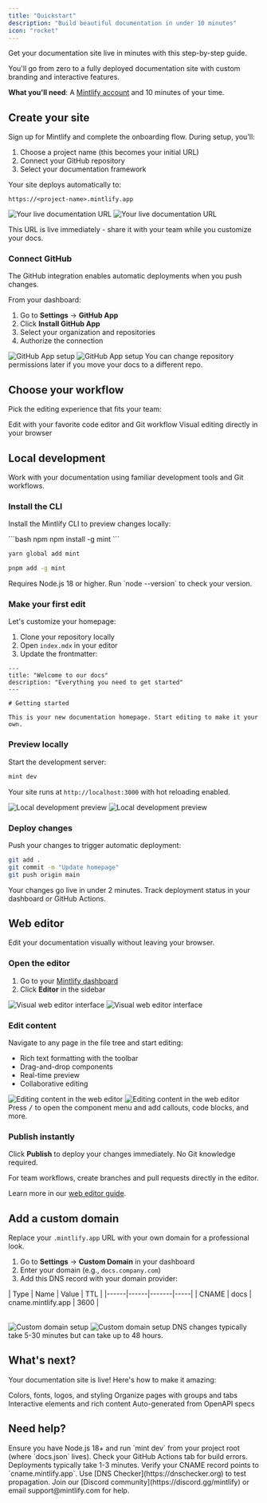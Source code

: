```yaml
---
title: "Quickstart"
description: "Build beautiful documentation in under 10 minutes"
icon: "rocket"
---
```


Get your documentation site live in minutes with this step-by-step guide.

You'll go from zero to a fully deployed documentation site with custom branding and interactive features.

<Info>

**What you'll need**: A [Mintlify account](https://mintlify.com/start) and 10 minutes of your time.

</Info>

## Create your site

Sign up for Mintlify and complete the onboarding flow. During setup, you'll:

1. Choose a project name (this becomes your initial URL)
2. Connect your GitHub repository
3. Select your documentation framework

Your site deploys automatically to:

```
https://<project-name>.mintlify.app
```

<Frame>
  <img src="/images/quickstart/mintlify-domain-light.png" alt="Your live documentation URL" className="block dark:hidden" />
  <img src="/images/quickstart/mintlify-domain-dark.png" alt="Your live documentation URL" className="hidden dark:block" />
</Frame>

This URL is live immediately - share it with your team while you customize your docs.

### Connect GitHub

The GitHub integration enables automatic deployments when you push changes.

From your dashboard:

1. Go to **Settings** → **GitHub App**
2. Click **Install GitHub App**
3. Select your organization and repositories
4. Authorize the connection

<Frame>
  <img src="/images/quickstart/github-app-installation-light.png" alt="GitHub App setup" className="block dark:hidden" />
  <img src="/images/quickstart/github-app-installation-dark.png" alt="GitHub App setup" className="hidden dark:block" />
</Frame>

<Tip>
  You can change repository permissions later if you move your docs to a different repo.
</Tip>

## Choose your workflow

Pick the editing experience that fits your team:

<CardGroup cols={2}>
  <Card title="Local development" icon="terminal" href="#local-development">
    Edit with your favorite code editor and Git workflow
  </Card>
  <Card title="Web editor" icon="mouse-pointer-2" href="#web-editor">
    Visual editing directly in your browser
  </Card>
</CardGroup>

## Local development

Work with your documentation using familiar development tools and Git workflows.

### Install the CLI

Install the Mintlify CLI to preview changes locally:

<CodeGroup>
  ```bash npm
  npm install -g mint
  ```

  ```bash yarn
  yarn global add mint
  ```

  ```bash pnpm
  pnpm add -g mint
  ```
</CodeGroup>

<Warning>
  Requires Node.js 18 or higher. Run `node --version` to check your version.
</Warning>

### Make your first edit

Let's customize your homepage:

1. Clone your repository locally
2. Open `index.mdx` in your editor
3. Update the frontmatter:

```mdx index.mdx
---
title: "Welcome to our docs"
description: "Everything you need to get started"
---

# Getting started

This is your new documentation homepage. Start editing to make it your own.
```

### Preview locally

Start the development server:

```bash
mint dev
```

Your site runs at `http://localhost:3000` with hot reloading enabled.

<Frame>
  <img src="/images/quickstart/mintlify-dev-light.png" alt="Local development preview" className="block dark:hidden" />
  <img src="/images/quickstart/mintlify-dev-dark.png" alt="Local development preview" className="hidden dark:block" />
</Frame>

### Deploy changes

Push your changes to trigger automatic deployment:

```bash
git add .
git commit -m "Update homepage"
git push origin main
```

Your changes go live in under 2 minutes. Track deployment status in your dashboard or GitHub Actions.

## Web editor

Edit your documentation visually without leaving your browser.

### Open the editor

1. Go to your [Mintlify dashboard](https://dashboard.mintlify.com)
2. Click **Editor** in the sidebar

<Frame>
  <img alt="Visual web editor interface" src="/images/quickstart/web-editor-light.png" className="block dark:hidden" />
  <img alt="Visual web editor interface" src="/images/quickstart/web-editor-dark.png" className="hidden dark:block" />
</Frame>

### Edit content

Navigate to any page in the file tree and start editing:

- Rich text formatting with the toolbar
- Drag-and-drop components
- Real-time preview
- Collaborative editing

<Frame>
  <img alt="Editing content in the web editor" src="/images/quickstart/web-editor-editing-light.png" className="block dark:hidden" />
  <img alt="Editing content in the web editor" src="/images/quickstart/web-editor-editing-dark.png" className="hidden dark:block" />
</Frame>

<Tip>
  Press <kbd>/</kbd> to open the component menu and add callouts, code blocks, and more.
</Tip>

### Publish instantly

Click **Publish** to deploy your changes immediately. No Git knowledge required.

For team workflows, create branches and pull requests directly in the editor.

Learn more in our [web editor guide](/editor/getting-started).

## Add a custom domain

Replace your `.mintlify.app` URL with your own domain for a professional look.

1. Go to **Settings** → **Custom Domain** in your dashboard
2. Enter your domain (e.g., `docs.company.com`)
3. Add this DNS record with your domain provider:

<Table>
| Type | Name | Value | TTL |
|------|------|-------|-----|
| CNAME | docs | cname.mintlify.app | 3600 |
</Table>

<Frame>
  <img src="/images/quickstart/custom-domain-light.png" alt="Custom domain setup" className="block dark:hidden" />
  <img src="/images/quickstart/custom-domain-dark.png" alt="Custom domain setup" className="hidden dark:block" />
</Frame>

<Info>
  DNS changes typically take 5-30 minutes but can take up to 48 hours.
</Info>

## What's next?

Your documentation site is live! Here's how to make it amazing:

<CardGroup cols={2}>
  <Card title="Customize your brand" icon="paintbrush" href="themes">
    Colors, fonts, logos, and styling
  </Card>
  <Card title="Structure navigation" icon="map" href="navigation">
    Organize pages with groups and tabs
  </Card>
  <Card title="Add components" icon="puzzle" href="/components/accordions">
    Interactive elements and rich content
  </Card>
  <Card title="API documentation" icon="code" href="/api-playground/overview">
    Auto-generated from OpenAPI specs
  </Card>
</CardGroup>

## Need help?

<AccordionGroup>
  <Accordion title="CLI not working?">
    Ensure you have Node.js 18+ and run `mint dev` from your project root (where `docs.json` lives).
  </Accordion>
  <Accordion title="Changes not deploying?">
    Check your GitHub Actions tab for build errors. Deployments typically take 1-3 minutes.
  </Accordion>
  <Accordion title="Domain not connecting?">
    Verify your CNAME record points to `cname.mintlify.app`. Use [DNS Checker](https://dnschecker.org) to test propagation.
  </Accordion>
  <Accordion title="Still stuck?">
    Join our [Discord community](https://discord.gg/mintlify) or email support@mintlify.com for help.
  </Accordion>
</AccordionGroup>
